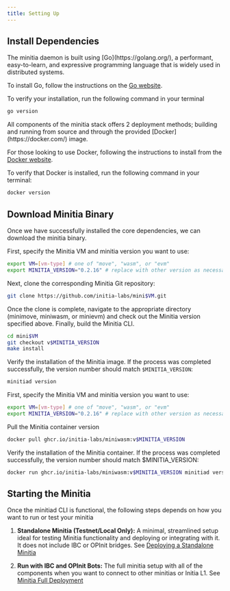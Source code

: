 ```yaml
---
title: Setting Up
---
```


## Install Dependencies

<AccordionGroup>
<Accordion title="Install Go (v1.22)" icon="golang">
The minitia daemon is built using [Go](https://golang.org/), a performant, easy-to-learn, and expressive programming language that is widely used in distributed systems.

To install Go, follow the instructions on the [Go website](https://golang.org/doc/install).

To verify your installation, run the following command in your terminal
```bash
go version
```
</Accordion>
<Accordion title="Install Docker" icon="docker">
All components of the minitia stack offers 2 deployment methods; building and running from source and through the provided [Docker](https://docker.com/) image.

For those looking to use Docker, following the instructions to install from the [Docker website](https://docs.docker.com/get-docker/).

To verify that Docker is installed, run the following command in your terminal:

```sh
docker version
```
</Accordion>
</AccordionGroup>

## Download Minitia Binary

Once we have successfully installed the core dependencies, we can download the minitia binary.

<Tabs>
  <Tab title="Shell">
First, specify the Minitia VM and minitia version you want to use:

```sh
export VM=[vm-type] # one of "move", "wasm", or "evm"
export MINITIA_VERSION="0.2.16" # replace with other version as necessary
```

Next, clone the corresponding Minitia Git repository:

```sh
git clone https://github.com/initia-labs/mini$VM.git
```

Once the clone is complete, navigate to the appropriate directory (minimove, miniwasm, or minievm) and check out the Minitia version specified above. Finally, build the Minitia CLI.

```sh
cd mini$VM
git checkout v$MINITIA_VERSION
make install
```

Verify the installation of the Minitia image. If the process was completed successfully, the version number should match `$MINITIA_VERSION`:

```sh
minitiad version
```
  </Tab>
  <Tab title="Docker">
First, specify the Minitia VM and minitia version you want to use:

```sh
export VM=[vm-type] # one of "move", "wasm", or "evm"
export MINITIA_VERSION="0.2.16" # replace with other version as necessary
```

Pull the Minitia container version

```sh
docker pull ghcr.io/initia-labs/miniwasm:v$MINITIA_VERSION
```

Verify the installation of the Minitia container. If the process was completed successfully, the version number should match $MINITIA_VERSION:

```sh
docker run ghcr.io/initia-labs/miniwasm:v$MINITIA_VERSION minitiad version
```
  </Tab>
</Tabs>

## Starting the Minitia

Once the minitiad CLI is functional, the following steps depends on how you want to run or test your minitia

1. **Standalone Minitia (Testnet/Local Only):** A minimal, streamlined setup ideal for testing Minitia functionality and deploying or integrating with it. It does not include IBC or OPInit bridges. See [Deploying a Standalone Minitia](/home/deploying-minitias/deploying-standalone-minitia)

2. **Run with IBC and OPInit Bots:** The full minitia setup with all of the components when you want to connect to other minitias or Initia L1. See [Minitia Full Deployment](/home/deploying-minitias/minitia-full-deployment/introduction)

